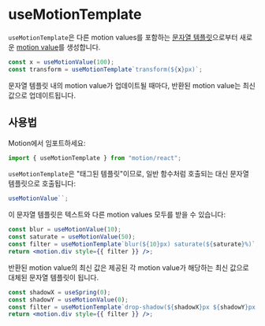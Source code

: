 
# useMotionTemplate

`useMotionTemplate`은 다른 motion values를 포함하는 [문자열 템플릿](https://developer.mozilla.org/ko/docs/Web/JavaScript/Reference/Template_literals)으로부터 새로운 [motion value](/docs/motion-values/overview)를 생성합니다.

```jsx
const x = useMotionValue(100);
const transform = useMotionTemplate`transform(${x}px)`;
```

문자열 템플릿 내의 motion value가 업데이트될 때마다, 반환된 motion value는 최신 값으로 업데이트됩니다.

## 사용법

Motion에서 임포트하세요:

```jsx
import { useMotionTemplate } from "motion/react";
```

`useMotionTemplate`은 "태그된 템플릿"이므로, 일반 함수처럼 호출되는 대신 문자열 템플릿으로 호출됩니다:

```jsx
useMotionValue``;
```

이 문자열 템플릿은 텍스트와 다른 motion values 모두를 받을 수 있습니다:

```jsx
const blur = useMotionValue(10);
const saturate = useMotionValue(50);
const filter = useMotionTemplate`blur(${10}px) saturate(${saturate}%)`;
return <motion.div style={{ filter }} />;
```

반환된 motion value의 최신 값은 제공된 각 motion value가 해당하는 최신 값으로 대체된 문자열 템플릿이 됩니다.

```jsx
const shadowX = useSpring(0);
const shadowY = useMotionValue(0);
const filter = useMotionTemplate`drop-shadow(${shadowX}px ${shadowY}px 20px rgba(0,0,0,0.3))`;
return <motion.div style={{ filter }} />;
```
